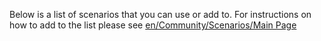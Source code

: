 Below is a list of scenarios that you can use or add to. For instructions on how to add to the list please see [[en/Community/Scenarios/Main Page]]